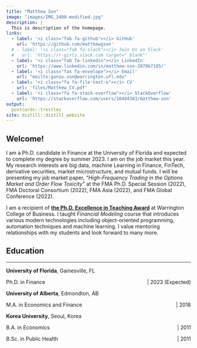 ```yaml
---
title: "Matthew Son"
image: "images/IMG_3400-modified.jpg"
description: |
  This is description of the homepage.
links:
  - label: '<i class="fab fa-github"></i> GitHub'
    url: 'https://github.com/matthewgson'
  # - label: '<i class="fab fa-slack"></i> Join Us on Slack' 
  #   url: 'https://r-girls.slack.com target="_blank"'    
  - label: '<i class="fab fa-linkedin"></i> LinkedIn'
    url: 'https://www.linkedin.com/in/matthew-son-2870b7185/'
  - label: '<i class="fas fa-envelope"></i> Email'
    url: "mailto:gunsu.son@warrington.ufl.edu" 
  - label: '<i class="fa fa-file-text-o"></i> CV'
    url: 'files/Matthew_CV.pdf'
  - label: '<i class="fa fa-stack-overflow"></i> StackOverflow'
    url: 'https://stackoverflow.com/users/10484383/matthew-son'
output:
  postcards::trestles
site: distill::distill_website
---
```


## Welcome!


I am a Ph.D. candidate in Finance at the University of Florida and expected to complete my degree by summer 2023. I am on the job market this year. My research interests are big data, machine Learning in Finance, FinTech, derivative securities, market microstructure, and mutual funds. I will be presenting my job market paper, *“High-Frequency Trading in the Options Market and Order Flow Toxicity”* at the FMA Ph.D. Special Session (2022), FMA Doctoral Consortium (2022), FMA Asia (2022), and FMA Global Conference (2022).


I am a recipient of [**the Ph.D. Excellence in Teaching Award**](https://news.warrington.ufl.edu/students/three-finance-and-accounting-phd-students-honored-with-teaching-awards/) at Warrington College of Business. I taught *Financial Modeling* course that introduces various modern technologies including object-oriented programming, automation techniques and machine learning. I value mentoring relationships with my students and look forward to many more.


## Education

----------


**University of Florida**, Gainesville, FL
<p style="text-align:left;">
    Ph.D. in Finance
    <span style="float:right;">
        | 2023 (Expected)  
    </span>
</p>
**University of Alberta**, Edmondton, AB
<p style="text-align:left;">
    M.A. in Economics and Finance
    <span style="float:right;">
        | 2018
    </span>
</p>
**Korea University**, Seoul, Korea
<p style="text-align:left;">
    B.A. in Economics
    <span style="float:right;">
        | 2011
    </span>
</p>
<p style="text-align:left;">
    B.Sc. in Public Health 
    <span style="float:right;">
        | 2011
    </span>
</p>







<!-- ## Resources -->

<!-- ### Distill -->

<!-- -   [Distill for R Markdown](https://rstudio.github.io/distill/) by JJ Allaire, Rich Iannone, Alison Presmanes Hill, Yihui Xie ORCID ID -->
<!-- -   [(Re-)introducing Distill for R Markdown](https://blog.rstudio.com/2020/12/07/distill/) blog post by Alison Hill and JJ Allaire -->
<!-- -   [M-F-E-O: postcards + distill](https://alison.rbind.io/post/2020-12-22-postcards-distill/) blog post by Alison Hill -->
<!-- -   [postcards package](https://github.com/seankross/postcards#postcards) by Sean Kross -->

<!-- ### Blogdown -->

<!-- -   [blogdown: Creating Websites with R Markdown](https://bookdown.org/yihui/blogdown/) by Yihui Xie, Amber Thomas, Alison Hill -->
<!-- -   Blog posts by Alison Hill -->
<!--     -   [Up & running with blogdown in 2021](https://alison.rbind.io/post/new-year-new-blogdown/) -->
<!--     -   [Unbreak your blogdown site](https://alison.rbind.io/post/2020-12-27-blogdown-checks/) -->
<!--     -   [Posts on Hugo](https://alison.rbind.io/categories/hugo/) -->

<!-- ## RStudio + GitHub -->

<!-- -   [Happy git and GitHub for the R useR](https://happygitwithr.com/) by Jenny Bryan, the STAT 545 TAs, Jim Hester -->


